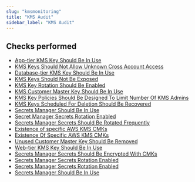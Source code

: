 ```yaml
---
slug: "kmsmonitoring"
title: "KMS Audit"
sidebar_label: "KMS Audit"
---
```


## Checks performed

- [App-tier KMS Key Should Be In Use](kmsmonitoring/rules/kms_app_tier)
- [KMS Keys Should Not Allow Unknown Cross Account Access](kmsmonitoring/rules/kms_cross_account)
- [Database-tier KMS Key Should Be In Use](kmsmonitoring/rules/kms_db_tier)
- [KMS Keys Should Not Be Exposed](kmsmonitoring/rules/kms_key_exposed)
- [KMS Key Rotation Should Be Enabled](kmsmonitoring/rules/kms_key_rotation_enabled)
- [KMS Customer Master Key Should Be In Use](kmsmonitoring/rules/kms_key_use)
- [KMS Key Policies Should Be Designed To Limit Number Of KMS Admins](kmsmonitoring/rules/kms_num_of_users)
- [KMS Keys Scheduled For Deletion Should Be Recovered](kmsmonitoring/rules/kms_scheduled_deletion)
- [Secrets Manager Should Be In Use](kmsmonitoring/rules/kms_secrets_manager_in_use)
- [Secret Manager Secrets Rotation Enabled](kmsmonitoring/rules/kms_secrets_rotation_enabled)
- [Secrets Manager Secrets Should Be Rotated Frequently](kmsmonitoring/rules/kms_secrets_rotation_frequency)
- [Existence of specific AWS KMS CMKs](kmsmonitoring/rules/kms_specific_cmk)
- [Existence Of Specific AWS KMS CMKs](kmsmonitoring/rules/kms_specific_key)
- [Unused Customer Master Key Should Be Removed](kmsmonitoring/rules/kms_unused_customer_keys)
- [Web-tier KMS Key Should Be In Use](kmsmonitoring/rules/kms_web_tier)
- [Secrets Manager Secrets Should Be Encrypted With CMKs](kmsmonitoring/rules/secret_encrypted_kms_cmk)
- [Secrets Manager Secrets Rotation Enabled](kmsmonitoring/rules/secret_rotation)
- [Secrets Manager Secrets Rotation Enabled](kmsmonitoring/rules/secret_rotation_interval)
- [Secrets Manager Should Be In Use](kmsmonitoring/rules/secrets_manager_in_use)

